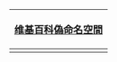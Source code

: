 {| class="wikitable"  style="float: right; clear:right; text-align: center; font-size: 90%; margin-left: .6em;"
! colspan="5" style="font-size:110%;" | [[Wikipedia:偽命名空間|维基百科偽命名空間]]
{{PseudoNamespaces/row|talk={{{talk|}}}|help={{{help|}}}}}
{{PseudoNamespaces/row|name=MOS|link=[[Wikipedia:格式手冊]]|talk={{{talk|}}}|help={{{help|}}}}}
{{PseudoNamespaces/row|name=LTA|link=[[Wikipedia:持續出沒的破壞者]]|talk={{{talk|}}}|help={{{help|}}}}}
{{PseudoNamespaces/row|name=NT|link=[[Wikipedia:關注度]]|talk={{{talk|}}}|help={{{help|}}}}}
{{PseudoNamespaces/row|name=NC|link=[[Wikipedia:命名常規]]|talk={{{talk|}}}|help={{{help|}}}}}
|-
| colspan="5" style="text-align:right; font-size:small;"| {{navbar|PseudoNamespaces|mini=1}}
|}<noinclude>
{{PseudoNamespaces|help=yes|talk=yes}}
{{documentation}}
</noinclude>